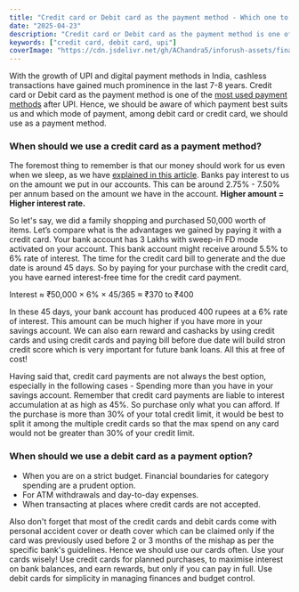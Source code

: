 ```yaml
---
title: "Credit card or Debit card as the payment method - Which one to use and when?"
date: "2025-04-23"
description: "Credit card or Debit card as the payment method is one of the most used payment methods. But which one to use and when?"
keywords: ["credit card, debit card, upi"]
coverImage: "https://cdn.jsdelivr.net/gh/AChandra5/inforush-assets/finance-insurance/card-payment.jpg"
---
```


With the growth of UPI and digital payment methods in India, cashless transactions have gained much prominence in the last 7-8 years. Credit card or Debit card as the payment method is one of the <a href="https://www.statista.com/statistics/1218982/india-use-of-digital-payment-methods-among-households/" target="_blank">most used payment methods</a> after UPI. Hence, we should be aware of which payment best suits us and which mode of payment, among debit card or credit card, we should use as a payment method.


### When should we use a credit card as a payment method?
The foremost thing to remember is that our money should work for us even when we sleep, as we have <a href="/category/finance-insurance/things-todo-after-first-job" target="_blank">explained in this article</a>. Banks pay interest to us on the amount we put in our accounts. This can be around 2.75% - 7.50% per annum based on the amount we have in the account. <b>Higher amount = Higher interest rate.</b>   

So let's say, we did a family shopping and purchased 50,000 worth of items. Let’s compare what is the advantages we gained by paying it with a credit card. Your bank account has 3 Lakhs with sweep-in FD mode activated on your account. This bank account might receive around 5.5% to 6% rate of interest. The time for the credit card bill to generate and the due date is around 45 days. So by paying for your purchase with the credit card, you have earned interest-free time for the credit card payment. 

<div style={{textAlign: "center",fontStyle: "italic", fontWeight: "600" }}>
Interest ≈ ₹50,000 × 6% × 45/365  
     	≈ ₹370 to ₹400
</div>

In these 45 days, your bank account has produced 400 rupees at a 6% rate of interest. This amount can be much higher if you have more in your savings account. 
We can also earn reward and cashacks by using credit cards and using credit cards and paying bill before due date will build stron credit score which is very important for future bank loans. All this at free of cost!

Having said that, credit card payments are not always the best option, especially in the following cases - 
Spending more than you have in your savings account. Remember that credit card payments are liable to interest accumulation at as high as 45%. So purchase only what you can afford.
If the purchase is more than 30% of your total credit limit, it would be best to split it among the multiple credit cards so that the max spend on any card would not be greater than 30% of your credit limit.

### When should we use a debit card as a payment option?
- When you are on a strict budget. Financial boundaries for category spending are a prudent option.
- For ATM withdrawals and day-to-day expenses.
- When transacting at places where credit cards are not accepted.

Also don't forget that most of the credit cards and debit cards come with personal accident cover or death cover which can be claimed only if the card was previously used before 2 or 3 months of the mishap as per the specific bank's guidelines. Hence we should use our cards often. Use your cards wisely! Use credit cards for planned purchases, to maximise interest on bank balances, and earn rewards, but only if you can pay in full. Use debit cards for simplicity in managing finances and budget control.

